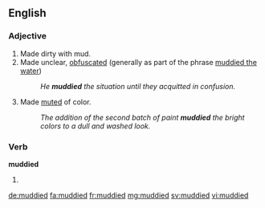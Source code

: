 ==English==

===Adjective===
{{en-adj}}

# Made dirty with mud.
# Made unclear, [[obfuscated]] (generally as part of the phrase [[muddied the water]])
#: ''He '''muddied''' the situation until they acquitted in confusion.''
# Made [[muted]] of color.
#: ''The addition of the second batch of paint '''muddied''' the bright colors to a dull and washed look.''

===Verb===
'''muddied'''

# {{en-past of|muddy}}

[[de:muddied]]
[[fa:muddied]]
[[fr:muddied]]
[[mg:muddied]]
[[sv:muddied]]
[[vi:muddied]]